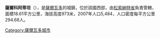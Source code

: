 '''薩爾科阿蒂坦'''（{{lang-es|Salcoatitán}}），是[[薩爾瓦多|薩爾瓦多]]的城鎮，位於該國西部，由[[松索納特省|松索納特省]]負責管轄，面積18.61平方公里，海拔高度973米，2007年人口5,484，人口密度每平方公里294.68人。

{{coord|13|50|N|89|45|W|display=title|region:SV_type:city_source:GNS-enwiki}}

{{ElSalvador-geo-stub}}
[[Category:薩爾瓦多城市|Category:薩爾瓦多城市]]